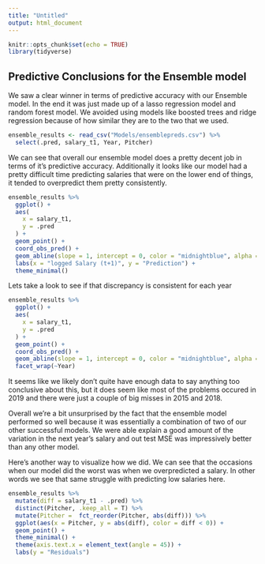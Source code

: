 ```yaml
---
title: "Untitled"
output: html_document
---
```


```r
knitr::opts_chunk$set(echo = TRUE)
library(tidyverse)
```

## Predictive Conclusions for the Ensemble model

We saw a clear winner in terms of predictive accuracy with our Ensemble model. In the end it was just made up of a lasso regression model and random forest model. We avoided using models like boosted trees and ridge regression because of how similar they are to the two that we used.

```r
ensemble_results <- read_csv("Models/ensemblepreds.csv") %>%
  select(.pred, salary_t1, Year, Pitcher)
```

We can see that overall our ensemble model does a pretty decent job in terms of it's predictive accuracy. Additionally it looks like our model had a pretty difficult time predicting salaries that were on the lower end of things, it tended to overpredict them pretty consistently.

```r
ensemble_results %>%
  ggplot() +
  aes(
    x = salary_t1, 
    y = .pred
  ) +
  geom_point() + 
  coord_obs_pred() +
  geom_abline(slope = 1, intercept = 0, color = "midnightblue", alpha = 0.5, size = 2) +
  labs(x = "logged Salary (t+1)", y = "Prediction") +
  theme_minimal()

```

Lets take a look to see if that discrepancy is consistent for each year

```r
ensemble_results %>%
  ggplot() +
  aes(
    x = salary_t1, 
    y = .pred
  ) +
  geom_point() + 
  coord_obs_pred() +
  geom_abline(slope = 1, intercept = 0, color = "midnightblue", alpha = 0.5, size = 2) +
  facet_wrap(~Year)
```

It seems like we likely don't quite have enough data to say anything too conclusive about this, but it does seem like most of the problems occured in 2019 and there were just a couple of big misses in 2015 and 2018.

Overall we're a bit unsurprised by the fact that the ensemble model performed so well because it was essentially a combination of two of our other successful models. We were able explain a good amount of the variation in the next year's salary and out test MSE was impressively better than any other model.

Here's another way to visualize how we did. We can see that the occasions when our model did the worst was when we overpredicted a salary. In other words we see that same struggle with predicting low salaries here.

```r
ensemble_results %>%
  mutate(diff = salary_t1 - .pred) %>%
  distinct(Pitcher, .keep_all = T) %>%
  mutate(Pitcher =  fct_reorder(Pitcher, abs(diff))) %>%
  ggplot(aes(x = Pitcher, y = abs(diff), color = diff < 0)) +
  geom_point() +
  theme_minimal() +
  theme(axis.text.x = element_text(angle = 45)) +
  labs(y = "Residuals")

```


